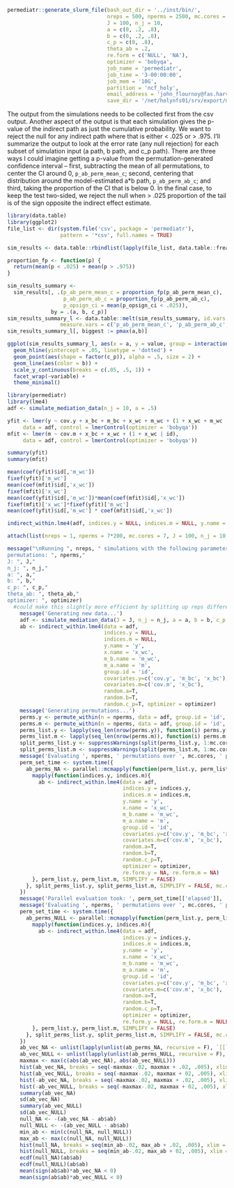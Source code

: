 ```r
permediatr::generate_slurm_file(bash_out_dir = '../inst/bin/', 
                                nreps = 500, nperms = 2500, mc.cores = 24,
                                J = 100, n_j = 10,
                                a = c(0, .2, .8),
                                b = c(0, .2, .8),
                                c_p = c(0, .8),
                                theta_ab = .2,
                                re.form = c('NULL', 'NA'),
                                optimizer = 'bobyqa',
                                job_name = 'permediatr',
                                job_time = '3-00:00:00',
                                job_mem = '10G', 
                                partition = 'ncf_holy', 
                                email_address = 'john_flournoy@fas.harvard.edu', 
                                save_dir = '/net/holynfs01/srv/export/mclaughlin/share_root/users/jflournoy/data')
```

The output from the simulations needs to be collected first from the csv output. Another aspect of the output is that each simulation gives the p-value of the indirect path as just the cumulative probability. We want to reject the null for any indirect path where that is either < .025 or > .975. I'll summarize the output to look at the error rate (any null rejection) for each subset of simulation input (a path, b path, and c_p path). There are three ways I could imagine getting a p-value from the permutation-generated confidence interval -- first, subtracting the mean of all permutations, to center the CI around 0, `p_ab_perm_mean_c`; second, centering that distribution around the model-estimated a*b path, `p_ab_perm_ab_c`; and third, taking the proportion of the CI that is below 0. In the final case, to keep the test two-sided, we reject the null when > .025 proportion of the tail is of the sign opposite the indirect effect estimate.

```r
library(data.table)
library(ggplot2)
file_list <- dir(system.file('csv', package = 'permediatr'), 
                 pattern = '*csv', full.names = TRUE)

sim_results <- data.table::rbindlist(lapply(file_list, data.table::fread))

proportion_fp <- function(p) {
  return(mean(p < .025) + mean(p > .975))
}

sim_results_summary <- 
  sim_results[, .(p_ab_perm_mean_c = proportion_fp(p_ab_perm_mean_c),
                  p_ab_perm_ab_c = proportion_fp(p_ab_perm_ab_c),
                  p_opsign_ci = mean(p_opsign_ci < .025)), 
              by = .(a, b, c_p)]
sim_results_summary_l <- data.table::melt(sim_results_summary, id.vars = c('a', 'b', 'c_p'),
                 measure.vars = c('p_ab_perm_mean_c', 'p_ab_perm_ab_c', 'p_opsign_ci'))
sim_results_summary_l[, biggest := pmax(a,b)]
```

```r
ggplot(sim_results_summary_l, aes(x = a, y = value, group = interaction(b,c_p))) +
  geom_hline(yintercept = .05, linetype = 'dotted') +
  geom_point(aes(shape = factor(c_p)), alpha = .5, size = 2) + 
  geom_line(aes(color = b)) +
  scale_y_continuous(breaks = c(.05, .5, 1)) +
  facet_wrap(~variable) +
  theme_minimal()
```


```r
library(permediatr)
library(lme4)
adf <- simulate_mediation_data(n_j = 10, a = .5)

yfit <- lmer(y ~ cov.y + x_bc + m_bc + x_wc + m_wc + (1 + x_wc + m_wc | id),
     data = adf, control = lmerControl(optimizer = 'bobyqa'))
mfit <- lmer(m ~ cov.m + x_bc + x_wc + (1 + x_wc | id),
     data = adf, control = lmerControl(optimizer = 'bobyqa'))

summary(yfit)
summary(mfit)

mean(coef(yfit)$id[,'m_wc'])
fixef(yfit)['m_wc']
mean(coef(mfit)$id[,'x_wc'])
fixef(mfit)['x_wc']
mean(coef(yfit)$id[,'m_wc'])*mean(coef(mfit)$id[,'x_wc'])
fixef(mfit)['x_wc']*fixef(yfit)['m_wc']
mean(coef(yfit)$id[,'m_wc'] * coef(mfit)$id[,'x_wc'])

indirect_within.lme4(adf, indices.y = NULL, indices.m = NULL, y.name = 'y', x.name = 'x_wc', m_b.name = 'm_wc', m_a.name = 'm', group.id = 'id', covariates.y = c('cov.y', 'x_bc', 'm_bc'), covariates.m = c('cov.m', 'x_bc'), optimizer = 'bobyqa')
```

```r
attach(list(nreps = 1, nperms = 7*200, mc.cores = 7, J = 100, n_j = 10, a = 0, b = .5, c_p = 0, theta_ab = .2, optimizer = 'bobyqa'))

message("\nRunning ", nreps, " simulations with the following parameters:
permutations: ", nperms,"
J: ", J,"
n_j: ", n_j,"
a: ", a,"
b: ", b,"
c_p: ", c_p,"
theta_ab: ", theta_ab,"
optimizer: ", optimizer)
  #could make this slightly more efficient by splitting up reps differently.
    message('Generating new data...')
    adf <- simulate_mediation_data(J = J, n_j = n_j, a = a, b = b, c_p = c_p, theta_ab = theta_ab)
    ab <- indirect_within.lme4(data = adf,
                               indices.y = NULL,
                               indices.m = NULL,
                               y.name = 'y',
                               x.name = 'x_wc',
                               m_b.name = 'm_wc',
                               m_a.name = 'm',
                               group.id = 'id',
                               covariates.y=c('cov.y', 'm_bc', 'x_bc'),
                               covariates.m=c('cov.m', 'x_bc'),
                               random.a=T,
                               random.b=T,
                               random.c_p=T, optimizer = optimizer)
    message('Generating permutations...')
    perms.y <- permute_within(n = nperms, data = adf, group.id = 'id', series = F)
    perms.m <- permute_within(n = nperms, data = adf, group.id = 'id', series = F)
    perms_list.y <- lapply(seq_len(nrow(perms.y)), function(i) perms.y[i,])
    perms_list.m <- lapply(seq_len(nrow(perms.m)), function(i) perms.m[i,])
    split_perms_list.y <- suppressWarnings(split(perms_list.y, 1:mc.cores))
    split_perms_list.m <- suppressWarnings(split(perms_list.m, 1:mc.cores))
    message('Evaluating ', nperms, ' permutations over ', mc.cores, ' processors...')
    perm_set_time <- system.time({
      ab_perms_NA <- parallel::mcmapply(function(perm_list.y, perm_list.m){
        mapply(function(indices.y, indices.m){
          ab <- indirect_within.lme4(data = adf,
                                     indices.y = indices.y,
                                     indices.m = indices.m,
                                     y.name = 'y',
                                     x.name = 'x_wc',
                                     m_b.name = 'm_wc',
                                     m_a.name = 'm',
                                     group.id = 'id',
                                     covariates.y=c('cov.y', 'm_bc', 'x_bc'),
                                     covariates.m=c('cov.m', 'x_bc'),
                                     random.a=T,
                                     random.b=T,
                                     random.c_p=T,
                                     optimizer = optimizer,
                                     re.form.y = NA, re.form.m = NA)
        }, perm_list.y, perm_list.m, SIMPLIFY = FALSE)
      }, split_perms_list.y, split_perms_list.m, SIMPLIFY = FALSE, mc.cores = mc.cores)
    })
    message('Parallel evaluation took: ', perm_set_time[['elapsed']], 's')
    message('Evaluating ', nperms, ' permutations over ', mc.cores, ' processors...')
    perm_set_time <- system.time({
      ab_perms_NULL <- parallel::mcmapply(function(perm_list.y, perm_list.m){
        mapply(function(indices.y, indices.m){
          ab <- indirect_within.lme4(data = adf,
                                     indices.y = indices.y,
                                     indices.m = indices.m,
                                     y.name = 'y',
                                     x.name = 'x_wc',
                                     m_b.name = 'm_wc',
                                     m_a.name = 'm',
                                     group.id = 'id',
                                     covariates.y=c('cov.y', 'm_bc', 'x_bc'),
                                     covariates.m=c('cov.m', 'x_bc'),
                                     random.a=T,
                                     random.b=T,
                                     random.c_p=T,
                                     optimizer = optimizer,
                                     re.form.y = NULL, re.form.m = NULL)
        }, perm_list.y, perm_list.m, SIMPLIFY = FALSE)
      }, split_perms_list.y, split_perms_list.m, SIMPLIFY = FALSE, mc.cores = mc.cores)
    })
    ab_vec_NA <- unlist(lapply(unlist(ab_perms_NA, recursive = F), `[[`, 'ab'))
    ab_vec_NULL <- unlist(lapply(unlist(ab_perms_NULL, recursive = F), `[[`, 'ab'))
    maxmax <- max(c(abs(ab_vec_NA), abs(ab_vec_NULL)))
    hist(ab_vec_NA, breaks = seq(-maxmax-.02, maxmax + .02, .005), xlim = c(-maxmax, maxmax)); abline(v = ab$ab)
    hist(ab_vec_NULL, breaks = seq(-maxmax-.02, maxmax + 02, .005), xlim = c(-maxmax, maxmax)); abline(v = ab$ab)
    hist(-ab_vec_NA, breaks = seq(-maxmax-.02, maxmax + .02, .005), xlim = c(-maxmax, maxmax)); abline(v = ab$ab)
    hist(-ab_vec_NULL, breaks = seq(-maxmax-.02, maxmax + 02, .005), xlim = c(-maxmax, maxmax)); abline(v = ab$ab)
    summary(ab_vec_NA)
    sd(ab_vec_NA)
    summary(ab_vec_NULL)
    sd(ab_vec_NULL)
    null_NA <- -(ab_vec_NA - ab$ab)
    null_NULL <- -(ab_vec_NULL - ab$ab)
    min_ab <- min(c(null_NA, null_NULL))
    max_ab <- max(c(null_NA, null_NULL))
    hist(null_NA, breaks = seq(min_ab-.02, max_ab + .02, .005), xlim = c(min_ab, max_ab)); abline(v = ab$ab)
    hist(null_NULL, breaks = seq(min_ab-.02, max_ab + 02, .005), xlim = c(min_ab, max_ab)); abline(v = ab$ab)
    ecdf(null_NA)(ab$ab)
    ecdf(null_NULL)(ab$ab)
    mean(sign(ab$ab)*ab_vec_NA < 0)
    mean(sign(ab$ab)*ab_vec_NULL < 0)
```

